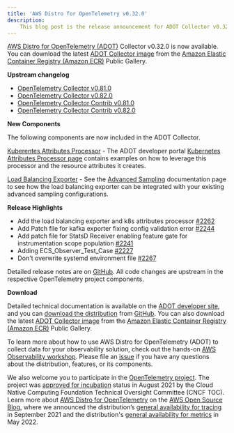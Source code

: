 ```yaml
---
title: 'AWS Distro for OpenTelemetry v0.32.0'
description:
    This blog post is the release announcement for ADOT Collector v0.32.0
---
```



<SectionSeparator />

[AWS Distro for OpenTelemetry (ADOT)](https://aws-otel.github.io/) Collector v0.32.0 is now available.
You can download the latest [ADOT Collector image](https://gallery.ecr.aws/aws-observability/aws-otel-collector) from the
[Amazon Elastic Container Registry (Amazon ECR)](https://aws.amazon.com/ecr/) Public Gallery.

<SectionSeparator />

**Upstream changelog**

* [OpenTelemetry Collector v0.81.0](https://github.com/open-telemetry/opentelemetry-collector/releases/tag/v0.81.0)
* [OpenTelemetry Collector v0.82.0](https://github.com/open-telemetry/opentelemetry-collector/releases/tag/v0.82.0)
* [OpenTelemetry Collector Contrib v0.81.0](https://github.com/open-telemetry/opentelemetry-collector-contrib/releases/tag/v0.81.0)
* [OpenTelemetry Collector Contrib v0.82.0](https://github.com/open-telemetry/opentelemetry-collector-contrib/releases/tag/v0.82.0)

**New Components**

The following components are now included in the ADOT Collector. 

[Kuberentes Attributes Processor](https://github.com/open-telemetry/opentelemetry-collector-contrib/tree/main/processor/k8sattributesprocessor) - The ADOT
developer portal [Kubernetes Attributes Processor page](/docs/getting-started/adot-eks-add-on/k8s-attr-processor)  contains examples on how to leverage this
processor and the resource attributes it creates.

[Load Balancing Exporter](https://github.com/open-telemetry/opentelemetry-collector-contrib/tree/main/exporter/loadbalancingexporter) - 
See the [Advanced Sampling](/docs/getting-started/advanced-sampling) documentation page to see how the load balancing exporter can be 
integrated with your existing advanced sampling configurations. 

**Release Highlights**

- Add the load balancing exporter and k8s attributes processor [#2262](https://github.com/aws-observability/aws-otel-collector/pull/2262)
- Add Patch file for kafka exporter fixing config validation error [#2244](https://github.com/aws-observability/aws-otel-collector/pull/2244)
- Add patch file for StatsD Receiver enabling feature gate for instrumentation scope population [#2241](https://github.com/aws-observability/aws-otel-collector/pull/2241)
- Adding ECS_Observer_Test_Case [#2227](https://github.com/aws-observability/aws-otel-collector/pull/2227)
- Don't overwrite systemd environment file [#2267](https://github.com/aws-observability/aws-otel-collector/pull/2267)



Detailed release notes are on [GitHub](https://github.com/aws-observability/aws-otel-collector/releases).
All code changes are upstream in the respective OpenTelemetry project components.

**Download**

Detailed technical documentation is available on the [ADOT developer site](https://aws-otel.github.io/),
and you can [download the distribution](https://aws-otel.github.io/download) from
[GitHub](https://github.com/aws-observability/aws-otel-collector/releases/tag/v0.32.0).
You can also download the latest [ADOT Collector image](https://gallery.ecr.aws/aws-observability/aws-otel-collector)
from the [Amazon Elastic Container Registry (Amazon ECR)](https://aws.amazon.com/ecr/) Public Gallery.

To learn more about how to use AWS Distro for OpenTelemetry (ADOT) to collect data for your observability solution,
check out the hands-on [AWS Observability workshop](https://observability.workshop.aws/en/adot.html).
Please file an [issue](https://github.com/aws-observability/aws-otel-community/issues) if you have any
questions about the distribution, features, or its components.

We also welcome you to participate in the [OpenTelemetry project](https://github.com/open-telemetry).
The project was [approved for incubation](https://www.cncf.io/blog/2021/08/26/opentelemetry-becomes-a-cncf-incubating-project/) status
in August 2021 by the Cloud Native Computing Foundation Technical Oversight Committee (CNCF TOC). Learn more about
[AWS Distro for OpenTelemetry](https://aws.amazon.com/blogs/opensource/category/management-tools/aws-distro-for-opentelemetry/) on the
[AWS Open Source Blog](https://aws.amazon.com/blogs/opensource/category/management-tools/aws-distro-for-opentelemetry/), where we announced
the distribution’s [general availability for tracing](https://aws.amazon.com/blogs/opensource/aws-distro-for-opentelemetry-is-now-ga-for-tracing/) in September 2021
and the distribution's [general availability for metrics](https://aws.amazon.com/blogs/opensource/aws-distro-for-opentelemetry-is-now-generally-available-for-metrics/) in May 2022.
